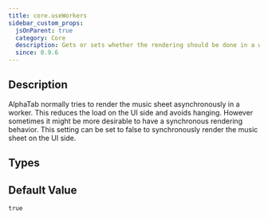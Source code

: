 ```yaml
---
title: core.useWorkers
sidebar_custom_props:
  jsOnParent: true
  category: Core
  description: Gets or sets whether the rendering should be done in a worker if possible.
  since: 0.9.6
---
```



## Description
AlphaTab normally tries to render the music sheet asynchronously in a worker. This reduces the load on the UI side and avoids hanging. However sometimes it might be more desirable to have
a synchronous rendering behavior. This setting can be set to false to synchronously render the music sheet on the UI side.

<PropertyDescription metadata={metadata} />

## Types

<TypeTable>
    <TypeRow name="bool" />
</TypeTable>

## Default Value

`true`